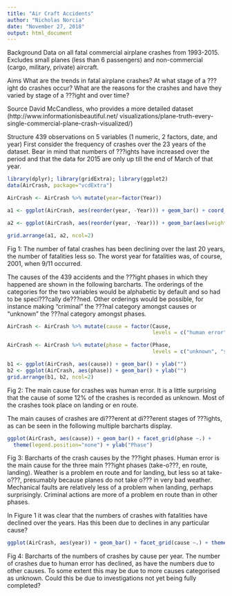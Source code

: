 ---
title: "Air Craft Accidents"
author: "Nicholas Norcia"
date: "November 27, 2018"
output: html_document
---

Background Data on all fatal commercial airplane crashes from 1993-2015. Excludes small planes (less than 6 passengers) and non-commercial (cargo, military, private) aircraft. 

Aims What are the trends in fatal airplane crashes? At what stage of a ???ight do crashes occur? What are the reasons for the crashes and have they varied by stage of a ???ight and over time? 

Source David McCandless, who provides a more detailed dataset (http://www.informationisbeautiful.net/ visualizations/plane-truth-every-single-commercial-plane-crash-visualized/) 

Structure 439 observations on 5 variables (1 numeric, 2 factors, date, and year) First consider the frequency of crashes over the 23 years of the dataset. Bear in mind that numbers of ???ights have increased over the period and that the data for 2015 are only up till the end of March of that year.

```{r}
library(dplyr); library(gridExtra); library(ggplot2)
data(AirCrash, package="vcdExtra")

AirCrash <- AirCrash %>% mutate(year=factor(Year))

a1 <- ggplot(AirCrash, aes(reorder(year, -Year))) + geom_bar() + coord_flip() + xlab("") + ylab("Crashes per year")

a2 <- ggplot(AirCrash, aes(reorder(year, -Year))) + geom_bar(aes(weight=Fatalities)) + coord_flip() + xlab("") + ylab("Fatalities per year")

grid.arrange(a1, a2, ncol=2)

```

Fig 1: The number of fatal crashes has been declining over the last 20 years, the number of fatalities less so.
The worst year for fatalities was, of course, 2001, when 9/11 occurred.

The causes of the 439 accidents and the ???ight phases in which they happened are shown in the following
barcharts. The orderings of the categories for the two variables would be alphabetic by default and so had to
be speci???cally de???ned. Other orderings would be possible, for instance making "criminal" the ???nal category
amongst causes or "unknown" the ???nal category amongst phases.

```{r}
AirCrash <- AirCrash %>% mutate(cause = factor(Cause, 
                                               levels = c("human error", "weather", "mechanical", "criminal", "unknown"))) 

AirCrash <- AirCrash %>% mutate(phase = factor(Phase, 
                                               levels = c("unknown", "standing", "take-off", "en route", "landing"))) 

b1 <- ggplot(AirCrash, aes(cause)) + geom_bar() + ylab("")
b2 <- ggplot(AirCrash, aes(phase)) + geom_bar() + ylab("") 
grid.arrange(b1, b2, ncol=2)

```

Fig 2: The main cause for crashes was human error. It is a little surprising that the cause of some 12% of the 
crashes is recorded as unknown. Most of the crashes took place on landing or en route.

The main causes of crashes are di???erent at di???erent stages of ???ights, as can be seen in the following multiple 
barcharts display.

```{r}
ggplot(AirCrash, aes(cause)) + geom_bar() + facet_grid(phase ~.) + 
  theme(legend.position="none") + ylab("Phase")

```

Fig 3: Barcharts of the crash causes by the ???ight phases. Human error is the main cause for the three main ???ight phases (take-o???, en route, landing). Weather is a problem en route and for landing, but less so at take-o???, presumably because planes do not take o??? in very bad weather. Mechanical faults are relatively less of a problem when landing, perhaps surprisingly. Criminal actions are more of a problem en route than in other phases.

In Figure 1 it was clear that the numbers of crashes with fatalities have declined over the years. Has this been due to declines in any particular cause?

```{r}
ggplot(AirCrash, aes(year)) + geom_bar() + facet_grid(cause ~.) + theme(legend.position="none") + ylab("Cause")

```

Fig 4: Barcharts of the numbers of crashes by cause per year. The number of crashes due to human error has declined, as have the numbers due to other causes. To some extent this may be due to more causes categorised as unknown. Could this be due to investigations not yet being fully completed?

